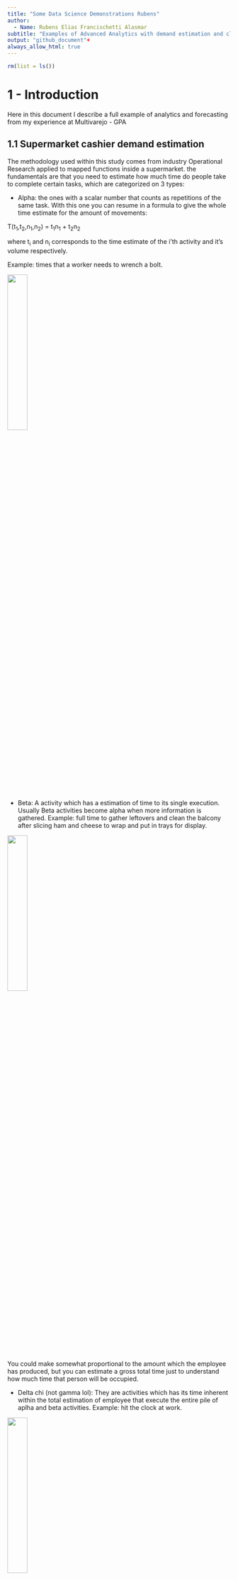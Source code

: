 ```yaml
---
title: "Some Data Science Demonstrations Rubens"
author: 
  - Name: Rubens Elias Francischetti Alasmar 
subtitle: "Examples of Advanced Analytics with demand estimation and clustering analysis with notebook propreties"
output: "github_document"+
always_allow_html: true
---
```


```r
rm(list = ls())
```

# 1 - Introduction 

Here in this document I describe a full example of analytics and forecasting from my experience at Multivarejo - GPA

<!-- |Posição|Descrição|Jogadores| -->
<!-- |---|---|---| -->
<!-- |GK|Goleiro|1 -->
<!-- |Center-back|Zagueiro central|2 -->
<!-- |Outside-back|Zagueiro lateral|2 -->
<!-- |Center-mid|Meio de campo|2 -->
<!-- |Outside-mid|Lateral|2 -->
<!-- |Forward|Atacante|2 -->

## 1.1 Supermarket cashier demand estimation

The methodology used within this study comes from industry Operational Research applied to mapped functions inside a supermarket. the fundamentals are that you need to estimate how much time do people take to complete certain tasks, which are categorized on 3 types:

- Alpha: the ones with a scalar number that counts as repetitions of the same task. With this one you can resume in a formula to give the whole time estimate for the amount of movements:

T(t<sub>1</sub>,t<sub>2</sub>,n<sub>1</sub>,n<sub>2</sub>) = t<sub>1</sub>n<sub>1</sub> + t<sub>2</sub>n<sub>2</sub>

where t<sub>i</sub> and n<sub>i</sub> corresponds to the time estimate of the i'th activity and it's volume respectively.

Example: times that a worker needs to wrench a bolt.

![](https://c.tenor.com/DipUDnw2p6UAAAAC/charlie-chaplin.gif){ width=30%}

- Beta: A activity which has a estimation of time to its single execution. Usually Beta activities become alpha when more information is gathered. Example: full time to gather leftovers and clean the balcony after slicing ham and cheese to wrap and put in trays for display. 

![](https://c.tenor.com/tLQVWARp_wEAAAAd/night-court-ham-and-cheese.gif){ width=30%}


You could make somewhat proportional to the amount which the employee has produced, but you can estimate a gross total time just to understand how much time that person will be occupied.

- Delta chi (not gamma lol): They are activities which has its time inherent within the total estimation of employee that execute the entire pile of aplha and beta activities. Example: hit the clock at work.

![](https://c.tenor.com/DO5ji4UobCAAAAAC/the-office-stanley.gif){ width=30%}

At least in theory...

All of these gives an amount of time that each acitivity produces. We can translate to amount of <b>workers</b> when we divide this amount of time within a interval.

for example: if we define the activity of auditing an isle in a warehouse (which takes 5 minutes) and we have 6 isles, we need a total time of 30 minutes. But to complete this activity within 15 minutes, we need 2 employees working simoutaneously, hence the demand for this interval to complete this activity withing 15 minutes is: 30/15 = 2. 

This also works if we consider that the activity can be splitted to multiple workers.

First, we need to trace something to map. Select a sector to work on, and then trace all the major activities commited to the team in that sector. Here I brought the customer attendance task from the cashier departament (due its easy understanding and measurement method).

## 1.2 Explaining the data

The datasets used in this study are:  

- Sales volume per timestamp:  
Each row has a point of time (every 15 minutes) that has:
  - Total amount of items sold
  - Total amount of customers served

- Time estimates for activities
  - A Value for the calculated moving average of the scan time for each item
  - a value for the calculated moving average of the service for each client (besides scan time)

with this info, we can calculate the amount of time to attend all customers and scan all items in each 15 minute interval, and determine de demand of how much employees we need in every 15 minutes.

-----
# 2 - Analysing the data
First we download the data and fill non-existent data-poits for each day which the store hasn't opened, and insert 0 each time data-point.

After that, we calculate de demand with the time average for each month (calculated separately).

## 2.1 - Analisys setup
First we read the csv files from the web, and then we mutate our data-points hourly (due to its high granularity).
```r
#Lendo bases de dados descritas acima:
library(dplyr)
library(tidyverse)
library(lubridate)
library(forecast)
library(astsa)
library(forecast)
library(ggplot2)
library(slider)
library(knitr)

#reading data for folume of sales and time estimates
df_sales_o = read.csv("https://docs.google.com/uc?id=1QcoAKttfUfdCMT9SblqhEtHqNIY9iZMr&export=download") %>% 
  mutate(DATE_TIME = ymd_hms(DATE_TIME)) %>%
  as_tibble()


df_avg_time = read.csv("https://docs.google.com/uc?id=1soZNQYn05iDpgKxj1W3g8mcDISl35HUq&export=download")

# Filling non existent datapoints
date_time_empty_frame = tibble(DATE_TIME=seq(min(df_sales_o$DATE_TIME),max(df_sales_o$DATE_TIME),15*60))

df_avg_time = df_avg_time %>% 
  as_tibble() %>% 
  mutate(MONTH = ymd(MONTH))

df_demand = date_time_empty_frame %>% 
  left_join(df_sales_o %>% 
              mutate(DATE_TIME = ymd_hms(DATE_TIME)) %>%
              as_tibble()
            ,by="DATE_TIME") %>%
  arrange(DATE_TIME) %>% 
  mutate(QTY_ITEMS=coalesce(QTD_ITENS,0)
         ,QTY_CLIENTS=coalesce(QTD_CLIENTES,0)) %>% 
  select(-QTD_ITENS,-QTD_CLIENTES) %>%
  mutate(MONTH = DATE_TIME %>% as_date() %>% 
           `day<-`(1)) %>% 
  left_join(df_avg_time,by=c("MONTH")) %>% 
  mutate(DEMAND = ((QTY_ITEMS*AVG_TIME_ITEM)+(QTY_CLIENTS*AVG_TIME_CLIENT))/(15*60)) %>% 
  mutate(DATE_TIME_H = `minute<-`(DATE_TIME,0)) %>% 
  #aggregating to use every hour:
  group_by(DATE_TIME_H,MONTH) %>% 
  summarise(DEMAND = sum(DEMAND,na.rm = TRUE)/4
            ,QTY_ITEMS=sum(QTY_ITEMS)
            ,QTY_CLIENTS=sum(QTY_CLIENTS)
            ,.groups="drop") %>% 
  rename(DATE_TIME = DATE_TIME_H)
```

The first rows shows as follows:
```r
df_demand %>% filter(DATE_TIME>='2019-01-03 08:00:00',DATE_TIME<='2019-01-03 18:00:00') %>% head(n=10) %>% kable()
```

After that calulations made as exlpained above, we can plot november to see what it looks like:
```r
plott = df_demand %>% 
  #filtering the last month
  filter(MONTH=='2019-11-01') %>%
  select(DATE_TIME,QTY_ITEMS,QTY_CLIENTS,DEMAND) %>% 
  pivot_longer(c("QTY_ITEMS","QTY_CLIENTS","DEMAND")) %>% 
  ggplot(aes(x=DATE_TIME,y=value)) + 
  geom_line()+
  theme_bw()+
  facet_wrap(~ name,ncol=1,scales = 'free_y')

plotly::ggplotly(plott)
```
Graphically, it becomes a weighted average between clients and items by it's time to each activity.
This gives an estimate for how much employee are needed to operate cashiers in this supermarket.

## 2.2 - Descriptive analysys
This can be used to create some reports, like how needs to be distribuited the staff according monthly and for each hour (in average):
```r
df_demand %>%
  mutate(HOUR = as.factor(hour(DATE_TIME))
         ,MONTH = as.factor(MONTH)) %>% 
  group_by(MONTH,HOUR) %>% 
  summarise(AVG_DEMAND = mean(DEMAND),.groups="drop") %>% 
  #filtering the last month
  ggplot(aes(y=MONTH,x=HOUR,fill=AVG_DEMAND)) + 
  geom_tile()
```
This shows that this data is pretty much periodic daily (as expected).

# 3 - Model planning

Down below, there's a simplification of the model which I used.

The strategy used goes towards a more statistical solution, that uses time series combined with mathematical functions.

I've made a chart to explain how it works mostly:

![Demand estimation example](Example_demand.png){width=75%,height=90%}

1. First we calculate de Demand (as we made early). This is showed as a <span style="color:#39a7e3">light blue line</span> 
2. Then adjust the time series using fourier terms to get most of the series seasonality. This is represented as a black line in the drawing.
3. after that we retrieve the difference between the fourier series and the demand (residual error between them) illustrated as the red vertical stripes.
4. finally, we use the resuals as shown on those <span style="color:#d60e00">red stripes</span> to adjust how much we need to add or subtract from the blue seasonal wave to approach the demand. We use a multi-variate linear model for the average, which is shown as the <span style="color:#207311">green line</span>. 

## 3.1 - Building and training model

### 3.1.1 - Fourrier component
First we need to check how much we need to use to create the fourrier series. For that, I have tested multiple time periods and validation sets to find the best historical data length to use, and found that using the last 10 months did enough for that time being.

Assuming this, we create the arima model using fourier terms below to capture time series dependable variables (for short memory) and the fourrier covariates for long memory.

```r
ts_demand = ts(df_demand$DEMAND
               ,frequency = 24)

#length of  windows for training dataset
dat_min_tr = min(df_demand$DATE_TIME)
dat_max_tr = min(df_demand$DATE_TIME) %>% `month<-`(month(.)+10)

#validadtion period
dat_min_ts = dat_max_tr+(60*60)
dat_max_ts = dat_min_ts %>% `month<-`(month(.)+1)

qtd_treino = df_demand %>% 
  filter(dat_min_tr<=DATE_TIME,DATE_TIME<=dat_max_tr) %>% 
  nrow()

qtd_teste = df_demand %>% 
  filter(dat_min_ts<=DATE_TIME,DATE_TIME<=dat_max_ts) %>% 
  nrow()

# make a training set & test set
ts_demand[1:qtd_treino] -> cmort.train
ts_demand[(qtd_treino+1):(qtd_treino+qtd_teste)] -> cmort.test

# make predictors to test later
fourier(ts_demand, K=10) -> fourier.terms
fourier.terms.train <- fourier.terms[1:length(cmort.train),]
fourier.terms.test <- fourier.terms[(length(cmort.train)+1):length(ts_demand),]

# auto.arima testing with fourier terms and checking de MSE to see which oone is better suited this period:

#we always use fourier terms two by two due its mathematical definition

num_param = c(2,4,6,8,10,12)
agora = Sys.time()

modelos_def = lapply(num_param,function(x) auto.arima(cmort.train, xreg=fourier.terms.train[,1:x]
                  ,seasonal=F
                  ,d=1
                  ,stepwise=F
                  ,approximation=F)
       )

#verifying mse over training demand set:

sel_model = lapply(modelos_def,function(x) mean(residuals(x)^2)) %>% unlist() %>% as_tibble() %>% 
  bind_cols(tibble(modelos_arima = modelos_def)) %>%  
  bind_cols(tibble(num_param)) %>% 
  mutate(index_model = row_number()) %>% 
  filter(value==min(value))
  # filter(row_number()==5)
  
Sys.time()-agora  

df_sel_model = tibble(value_fitt1 = sel_model$modelos_arima[[1]]$fitted) %>% 
  mutate(type='train') %>% 
  #binding with the forecast
  bind_rows(tibble(value_fitt1 = forecast(sel_model$modelos_arima[[1]]
                                    ,h=length(cmort.test)
                                   , xreg=fourier.terms.test[,1:sel_model$num_param])$mean) %>% 
              mutate(type='forecast'))


```

After using the model selection by each pair of fourrier terms (each pair is a combination of sin and cossin waves), we can see the outcome graphically:

Down below there's the sumulation for our validation set on november:
```r
plott=df_demand %>% 
  bind_cols(df_sel_model) %>% 
  #filtering the last month
  filter(MONTH=="2019-11-01") %>% 
  select(DATE_TIME,DEMAND,value_fitt1) %>% 
  pivot_longer(c("DEMAND","value_fitt1")) %>% 
  ggplot(aes(x=DATE_TIME,y=value,colour=name)) + 
  geom_line()+
  theme_bw()

plotly::ggplotly(plott)
  
```

As we can notice, the first steps forward we have the tendency given by the arima model, and after that, we have the captured daily seasonality.

### 3.1.2 - Multivariable linear model

With this set, we can get the difference between the red line (`DEMAND`) and the blue line (fourrier forecast as `value_fitt1`). This will be our new response variable and we'll set it's name to `diff_fitt`:

we also create multiple time related variables to use in the linear model after.

```r
df_sel_model = tibble(value_fitt1 = sel_model$modelos_arima[[1]]$fitted) %>% 
  mutate(type='train') %>% 
  #binding with the forecast
  bind_rows(tibble(value_fitt1 = forecast(sel_model$modelos_arima[[1]]
                                    ,h=length(cmort.test)
                                   , xreg=fourier.terms.test[,1:sel_model$num_param])$mean) %>% 
              mutate(type='forecast')) %>% 
  mutate(value_fitt1 = value_fitt1)

#labeling the forecast and the training data intervals:

# slider::slide(1:10, ~.x, .after = -2,.before = 2,.complete=TRUE)

df_demand2 = df_demand %>% 
  bind_cols(df_sel_model) %>% 
  mutate(diff_fitt = DEMAND-value_fitt1) %>%
  #creating variables to use in the multiple linear model
  mutate( cumsum_1h =  slider::slide(diff_fitt, sum, .after = -1,.before = 1,.complete=TRUE) %>% lapply(function(x) ifelse(is.null(x),NA,x)) %>% unlist()
         # ,cumsum_6h = slider::slide(diff_fitt, sum, .after = -1,.before = 6,.complete=TRUE) %>% lapply(function(x) ifelse(is.null(x),NA,x)) %>% unlist()
         # ,cumsum_12h = slider::slide(diff_fitt, sum, .after = -1,.before = 12,.complete=TRUE) %>% lapply(function(x) ifelse(is.null(x),NA,x)) %>% unlist()
         ,cumsum_last2=slider::slide(diff_fitt, sum, .after = -(2),.before =  (2),.complete=TRUE) %>% lapply(function(x) ifelse(is.null(x),NA,x)) %>% unlist()
         ,cumsum_last3=slider::slide(diff_fitt, sum, .after = -(3),.before = (3),.complete=TRUE) %>% lapply(function(x) ifelse(is.null(x),NA,x)) %>% unlist()
         ,cumsum_last4=slider::slide(diff_fitt, sum, .after = -(4),.before = (4),.complete=TRUE) %>% lapply(function(x) ifelse(is.null(x),NA,x)) %>% unlist()
         ,cumsum_last5=slider::slide(diff_fitt, sum, .after = -(5),.before = (5),.complete=TRUE) %>% lapply(function(x) ifelse(is.null(x),NA,x)) %>% unlist()
         ,cumsum_last6=slider::slide(diff_fitt, sum, .after = -(6),.before = (6),.complete=TRUE) %>% lapply(function(x) ifelse(is.null(x),NA,x)) %>% unlist()
         ,cumsum_last7=slider::slide(diff_fitt, sum, .after = -(7),.before = (7),.complete=TRUE) %>% lapply(function(x) ifelse(is.null(x),NA,x)) %>% unlist()
         ,cumsum_last8=slider::slide(diff_fitt, sum, .after = -(8),.before = (8),.complete=TRUE) %>% lapply(function(x) ifelse(is.null(x),NA,x)) %>% unlist()
         ,cumsum_last9=slider::slide(diff_fitt, sum, .after = -(9),.before = (9),.complete=TRUE) %>% lapply(function(x) ifelse(is.null(x),NA,x)) %>% unlist()
         ,cumsum_last10=slider::slide(diff_fitt, sum, .after = -(10),.before = (10),.complete=TRUE) %>% lapply(function(x) ifelse(is.null(x),NA,x)) %>% unlist()
         ,cumsum_last11=slider::slide(diff_fitt, sum, .after = -(11),.before = (11),.complete=TRUE) %>% lapply(function(x) ifelse(is.null(x),NA,x)) %>% unlist()
         ,cumsum_last12=slider::slide(diff_fitt, sum, .after = -(12),.before = (12),.complete=TRUE) %>% lapply(function(x) ifelse(is.null(x),NA,x)) %>% unlist()
         ,cumsum_last13=slider::slide(diff_fitt, sum, .after = -(13),.before = (13),.complete=TRUE) %>% lapply(function(x) ifelse(is.null(x),NA,x)) %>% unlist()
         ,cumsum_last14=slider::slide(diff_fitt, sum, .after = -(14),.before = (14),.complete=TRUE) %>% lapply(function(x) ifelse(is.null(x),NA,x)) %>% unlist()
         ,cumsum_last15=slider::slide(diff_fitt, sum, .after = -(15),.before = (15),.complete=TRUE) %>% lapply(function(x) ifelse(is.null(x),NA,x)) %>% unlist()
         ,cumsum_last16=slider::slide(diff_fitt, sum, .after = -(16),.before = (16),.complete=TRUE) %>% lapply(function(x) ifelse(is.null(x),NA,x)) %>% unlist()
         ,cumsum_last17=slider::slide(diff_fitt, sum, .after = -(17),.before = (17),.complete=TRUE) %>% lapply(function(x) ifelse(is.null(x),NA,x)) %>% unlist()
         ,cumsum_last18=slider::slide(diff_fitt, sum, .after = -(18),.before = (18),.complete=TRUE) %>% lapply(function(x) ifelse(is.null(x),NA,x)) %>% unlist()
         ,cumsum_last19=slider::slide(diff_fitt, sum, .after = -(19),.before = (19),.complete=TRUE) %>% lapply(function(x) ifelse(is.null(x),NA,x)) %>% unlist()
         ,cumsum_last20=slider::slide(diff_fitt, sum, .after = -(20),.before = (20),.complete=TRUE) %>% lapply(function(x) ifelse(is.null(x),NA,x)) %>% unlist()
         ,cumsum_last21=slider::slide(diff_fitt, sum, .after = -(21),.before = (21),.complete=TRUE) %>% lapply(function(x) ifelse(is.null(x),NA,x)) %>% unlist()
         ,cumsum_last22=slider::slide(diff_fitt, sum, .after = -(22),.before = (22),.complete=TRUE) %>% lapply(function(x) ifelse(is.null(x),NA,x)) %>% unlist()
         ,cumsum_last23=slider::slide(diff_fitt, sum, .after = -(23),.before = (23),.complete=TRUE) %>% lapply(function(x) ifelse(is.null(x),NA,x)) %>% unlist()
         ,cumsum_last24=slider::slide(diff_fitt, sum, .after = -(24),.before = (24),.complete=TRUE) %>% lapply(function(x) ifelse(is.null(x),NA,x)) %>% unlist()
         ,cumsum_last_d_1=slider::slide(diff_fitt, sum, .after = -(24),.before = ((24*2)-1),.complete=TRUE) %>% lapply(function(x) ifelse(is.null(x),NA,x)) %>% unlist()
         ,cumsum_last_d_2=slider::slide(diff_fitt, sum, .after = -(24*2),.before = ((24*3)-1),.complete=TRUE)%>% lapply(function(x) ifelse(is.null(x),NA,x)) %>% unlist()
         ,cumsum_last_d_3=slider::slide(diff_fitt, sum, .after = -(24*3),.before = ((24*4)-1),.complete=TRUE)%>% lapply(function(x) ifelse(is.null(x),NA,x)) %>% unlist()
         ,cumsum_last_d_4=slider::slide(diff_fitt, sum, .after = -(24*4),.before = ((24*5)-1),.complete=TRUE)%>% lapply(function(x) ifelse(is.null(x),NA,x)) %>% unlist()
         ,cumsum_last_d_5=slider::slide(diff_fitt, sum, .after = -(24*5),.before = ((24*6)-1),.complete=TRUE)%>% lapply(function(x) ifelse(is.null(x),NA,x)) %>% unlist()
         ,cumsum_last_d_6=slider::slide(diff_fitt, sum, .after = -(24*6),.before = ((24*7)-1),.complete=TRUE)%>% lapply(function(x) ifelse(is.null(x),NA,x)) %>% unlist()
         ,cumsum_last_d_7=slider::slide(diff_fitt, sum, .after = -(24*7),.before = ((24*8)-1),.complete=TRUE)%>% lapply(function(x) ifelse(is.null(x),NA,x)) %>% unlist()
         ,weekday=factor(weekdays(DATE_TIME,abbreviate=TRUE),c("dom","seg","ter","qua","qui","sex","sáb"))
         ,month_week = as.factor(day(DATE_TIME)%/%7)
         ,weekday_num = as.numeric(weekday)
         ,faixa_hor_2 = as.factor(hour(DATE_TIME)%/%2)
         ) %>%
  group_by(MONTH) %>%
  mutate(weekday_num = as.factor(weekday_num)) %>%
  ungroup() %>% 
  filter(!is.na(cumsum_last_d_7)) %>% 
  mutate(index_row = row_number())

df_demand2$diff_fitt %>% density() %>% plot()

```

As we can see, this variable calculated over those curve differences has a normal distribuition, so we can assume that the average estimator using linear model will make a good fitting.

We can also assume thtat a linear model is well suited due to the variable behavior over time, that resambles a time series situation with only moving averages (that are also reproductible as linear models).

```r
par(mfrow=c(1,2))
df_demand2$diff_fitt %>% acf()
df_demand2$diff_fitt %>% pacf()

```

The time variables we created are:

- Cumulative sum of the response variable, which goes between windows that are 1 hour before to 24 hours (`cumsum_h1` and `cumsum_last2` that goes to `cumsum_last24`. 
- Cumulative sum from day -1 to day-7 (last 7 days cumulative sum of `diff_fitt`) as variables that goes from `cumsum_last_d_1` to `cumsum_last_d_7`  
- Day of the week as a numric factor as `week_num`
- Partition of which week of the month as `month_week`
- which hour interval of time we are (each 2 hours) as `faixa_hor_2`

Inside the lienar model, we also check for interactions between variables:

 - `weekday_num` and `month_week` that represents variations of demand estimation every week day depending on which week of the month the point happened.
 - `faixa_hor_2` and `weekday_num` that represents variations of demand estimation on every hour interval depending on which day of the week the point of estimation happened.
 
 We also use model selection with Stepwise with Aikaike criteria to find the best fit with a "thinner" model.
 
```r
#formula
variaveis = names(df_demand2)

lm_formula = paste("diff_fitt ~",paste(c("cumsum_1h"
                                      # ,"cumsum_6h","cumsum_12h"
                                      ,paste("cumsum_last",2:24,sep="")
                                      ,paste("cumsum_last_d_",1:7,sep="")
                                      ,"weekday_num","faixa_hor_2"
                                      ,"month_week"
                                      ,paste(paste("cumsum_last",2:24,sep=""),"*weekday_num",sep="")
                                      ,"weekday_num*month_week"
                                      ,"faixa_hor_2*weekday_num"),collapse=" + "))


lm_model = lm(
              formula = lm_formula
             ,data = df_demand2 %>% filter(type=="train") # %>% 
               # filter(row_number()>=(max(row_number())-96*30))
             ) %>% MASS::stepAIC(trace = FALSE)

```

Plotting the diagnostics, we can check that the residuals has a distribution close to the normal, and we don't see any big influence over ouliars on estimations using cooks distance on leverage plot.

```r
par(mfrow=c(2,2))
lm_model %>% plot()
```

## 3.2 - Forecasting

After that, we use this linear model to simulate each step forward on the time series prediction, on which every step is used afterwards to calculate the time-related variables explained above.

Down I've used a standard `for` loop to calculate every step, but we could have used a `map` function that could have performed better.

```r
first_row = df_demand2 %>% filter(type=="forecast") %>% filter(index_row==min(index_row)) %>% .$index_row
first_row = first_row-1
last_row = df_demand2 %>% filter(type=="forecast") %>% filter(index_row==max(index_row)) %>% .$index_row
i=first_row

vars_cov_selec = lm_formula %>% str_split(pattern = "(\\+)|(\\~)") %>% unlist() %>% str_trim() %>% 
  .[!str_detect(.,"(diff_fitt)|(\\*)|(\\-1)")] %>% .[str_length(.)>1]

df_demand2_build = df_demand2 %>% filter(type=="train") %>% 
  dplyr::select_at(c('DATE_TIME',"diff_fitt",vars_cov_selec,"type"))

#plotting the fourrier demand curve and training dataset

for(i in first_row:last_row){
  
  next_value_data = df_demand2_build[i,]
  
  next_value_covariates = next_value_data %>% select_at(vars_cov_selec)
  
  next_prediction = predict(lm_model,newdata = next_value_covariates) 
  
  df_demand2_build_new = bind_rows(df_demand2_build %>% 
                                 #only using the past needed to rebuild the variables
                                 filter(row_number()>=(max(row_number())-(24*8)))
                               , tibble(DATE_TIME=next_value_data$DATE_TIME+60*60
                                        ,diff_fitt = next_prediction)) %>%
    mutate(MONTH = DATE_TIME %>% as_date() %>% 
             `day<-`(1)) %>% 
    mutate( cumsum_1h =  slider::slide(diff_fitt, sum, .after = -1,.before = 1,.complete=TRUE) %>% lapply(function(x) ifelse(is.null(x),NA,x)) %>% unlist()
            # ,cumsum_6h = slider::slide(diff_fitt, sum, .after = -1,.before = 6,.complete=TRUE) %>% lapply(function(x) ifelse(is.null(x),NA,x)) %>% unlist()
            # ,cumsum_12h = slider::slide(diff_fitt, sum, .after = -1,.before = 12,.complete=TRUE) %>% lapply(function(x) ifelse(is.null(x),NA,x)) %>% unlist()
            ,cumsum_last2=slider::slide(diff_fitt, sum, .after = -(2),.before =  (2),.complete=TRUE) %>% lapply(function(x) ifelse(is.null(x),NA,x)) %>% unlist()
            ,cumsum_last3=slider::slide(diff_fitt, sum, .after = -(3),.before = (3),.complete=TRUE) %>% lapply(function(x) ifelse(is.null(x),NA,x)) %>% unlist()
            ,cumsum_last4=slider::slide(diff_fitt, sum, .after = -(4),.before = (4),.complete=TRUE) %>% lapply(function(x) ifelse(is.null(x),NA,x)) %>% unlist()
            ,cumsum_last5=slider::slide(diff_fitt, sum, .after = -(5),.before = (5),.complete=TRUE) %>% lapply(function(x) ifelse(is.null(x),NA,x)) %>% unlist()
            ,cumsum_last6=slider::slide(diff_fitt, sum, .after = -(6),.before = (6),.complete=TRUE) %>% lapply(function(x) ifelse(is.null(x),NA,x)) %>% unlist()
            ,cumsum_last7=slider::slide(diff_fitt, sum, .after = -(7),.before = (7),.complete=TRUE) %>% lapply(function(x) ifelse(is.null(x),NA,x)) %>% unlist()
            ,cumsum_last8=slider::slide(diff_fitt, sum, .after = -(8),.before = (8),.complete=TRUE) %>% lapply(function(x) ifelse(is.null(x),NA,x)) %>% unlist()
            ,cumsum_last9=slider::slide(diff_fitt, sum, .after = -(9),.before = (9),.complete=TRUE) %>% lapply(function(x) ifelse(is.null(x),NA,x)) %>% unlist()
            ,cumsum_last10=slider::slide(diff_fitt, sum, .after = -(10),.before = (10),.complete=TRUE) %>% lapply(function(x) ifelse(is.null(x),NA,x)) %>% unlist()
            ,cumsum_last11=slider::slide(diff_fitt, sum, .after = -(11),.before = (11),.complete=TRUE) %>% lapply(function(x) ifelse(is.null(x),NA,x)) %>% unlist()
            ,cumsum_last12=slider::slide(diff_fitt, sum, .after = -(12),.before = (12),.complete=TRUE) %>% lapply(function(x) ifelse(is.null(x),NA,x)) %>% unlist()
            ,cumsum_last13=slider::slide(diff_fitt, sum, .after = -(13),.before = (13),.complete=TRUE) %>% lapply(function(x) ifelse(is.null(x),NA,x)) %>% unlist()
            ,cumsum_last14=slider::slide(diff_fitt, sum, .after = -(14),.before = (14),.complete=TRUE) %>% lapply(function(x) ifelse(is.null(x),NA,x)) %>% unlist()
            ,cumsum_last15=slider::slide(diff_fitt, sum, .after = -(15),.before = (15),.complete=TRUE) %>% lapply(function(x) ifelse(is.null(x),NA,x)) %>% unlist()
            ,cumsum_last16=slider::slide(diff_fitt, sum, .after = -(16),.before = (16),.complete=TRUE) %>% lapply(function(x) ifelse(is.null(x),NA,x)) %>% unlist()
            ,cumsum_last17=slider::slide(diff_fitt, sum, .after = -(17),.before = (17),.complete=TRUE) %>% lapply(function(x) ifelse(is.null(x),NA,x)) %>% unlist()
            ,cumsum_last18=slider::slide(diff_fitt, sum, .after = -(18),.before = (18),.complete=TRUE) %>% lapply(function(x) ifelse(is.null(x),NA,x)) %>% unlist()
            ,cumsum_last19=slider::slide(diff_fitt, sum, .after = -(19),.before = (19),.complete=TRUE) %>% lapply(function(x) ifelse(is.null(x),NA,x)) %>% unlist()
            ,cumsum_last20=slider::slide(diff_fitt, sum, .after = -(20),.before = (20),.complete=TRUE) %>% lapply(function(x) ifelse(is.null(x),NA,x)) %>% unlist()
            ,cumsum_last21=slider::slide(diff_fitt, sum, .after = -(21),.before = (21),.complete=TRUE) %>% lapply(function(x) ifelse(is.null(x),NA,x)) %>% unlist()
            ,cumsum_last22=slider::slide(diff_fitt, sum, .after = -(22),.before = (22),.complete=TRUE) %>% lapply(function(x) ifelse(is.null(x),NA,x)) %>% unlist()
            ,cumsum_last23=slider::slide(diff_fitt, sum, .after = -(23),.before = (23),.complete=TRUE) %>% lapply(function(x) ifelse(is.null(x),NA,x)) %>% unlist()
            ,cumsum_last24=slider::slide(diff_fitt, sum, .after = -(24),.before = (24),.complete=TRUE) %>% lapply(function(x) ifelse(is.null(x),NA,x)) %>% unlist()
            ,cumsum_last24=slider::slide(diff_fitt, sum, .after = -(24),.before = ((24*2)-1),.complete=TRUE) %>% lapply(function(x) ifelse(is.null(x),NA,x)) %>% unlist()
            ,cumsum_last_d_1=slider::slide(diff_fitt, sum, .after = -(24),.before = ((24*2)-1),.complete=TRUE) %>% lapply(function(x) ifelse(is.null(x),NA,x)) %>% unlist()
            ,cumsum_last_d_2=slider::slide(diff_fitt, sum, .after = -(24*2),.before = ((24*3)-1),.complete=TRUE)%>% lapply(function(x) ifelse(is.null(x),NA,x)) %>% unlist()
            ,cumsum_last_d_3=slider::slide(diff_fitt, sum, .after = -(24*3),.before = ((24*4)-1),.complete=TRUE)%>% lapply(function(x) ifelse(is.null(x),NA,x)) %>% unlist()
            ,cumsum_last_d_4=slider::slide(diff_fitt, sum, .after = -(24*4),.before = ((24*5)-1),.complete=TRUE)%>% lapply(function(x) ifelse(is.null(x),NA,x)) %>% unlist()
            ,cumsum_last_d_5=slider::slide(diff_fitt, sum, .after = -(24*5),.before = ((24*6)-1),.complete=TRUE)%>% lapply(function(x) ifelse(is.null(x),NA,x)) %>% unlist()
            ,cumsum_last_d_6=slider::slide(diff_fitt, sum, .after = -(24*6),.before = ((24*7)-1),.complete=TRUE)%>% lapply(function(x) ifelse(is.null(x),NA,x)) %>% unlist()
            ,cumsum_last_d_7=slider::slide(diff_fitt, sum, .after = -(24*7),.before = ((24*8)-1),.complete=TRUE)%>% lapply(function(x) ifelse(is.null(x),NA,x)) %>% unlist()
            ,weekday=factor(weekdays(DATE_TIME,abbreviate=TRUE),c("dom","seg","ter","qua","qui","sex","sáb"))
            ,month_week = as.factor(day(DATE_TIME)%/%7)
            ,weekday_num = as.factor(as.numeric(weekday))
            ,faixa_hor_2 = as.factor(hour(DATE_TIME)%/%2)
    ) %>%
    group_by(MONTH) %>%
    ungroup() %>% 
    tail(n=1) %>% 
    mutate(type="prediction")
  
  # cat("\n",round(((i-first_row)/(last_row-first_row))*100,2),"%"," done | ",next_prediction,sep="")
  
  #building next dataset row:
  df_demand2_build = bind_rows(df_demand2_build,df_demand2_build_new)
}

```

After that, we can simulate the final prediction adding `value_fitt1` (the time series with fourrier components) and `diff_fitt` (linear model of residuals from first model). This one gives the green line on the chart below:

```r
df_demand3 = df_demand2 %>% 
  dplyr::select(-diff_fitt) %>% 
  left_join(df_demand2_build %>% dplyr::select(DATE_TIME,diff_fitt),by=c("DATE_TIME")) %>% 
  mutate(prediction = value_fitt1+diff_fitt)

#now we plot both real data and predicted one:
plotteh = df_demand3 %>% 
  filter(type=="forecast",MONTH==ymd('2019-11-01')) %>% 
  dplyr::select(DATE_TIME,DEMAND,prediction) %>% 
  pivot_longer(c("prediction","DEMAND"),names_to="type_curve") %>%
  ggplot(aes(x=DATE_TIME,y=value,colour=as.factor(type_curve))) + 
  geom_line()+
  theme_bw()
  
plotly::ggplotly(plotteh)

```

Notice that this model couldn't find important events like the black friday that happened on november 29th. But if we has used more than a year over this model and checked for some holiday flags if could have captured those effects. 

# 3 - Conclusions
We can measure it's root of mean squared error (mse) and also the % error over demand estimation every hour:

```r
df_demand3 %>% 
  filter(MONTH==ymd('2019-11-01')) %>% 
  summarise(MSE = sqrt((sum((DEMAND-prediction)^2)/n()))
            ,perc_error = sum(abs(DEMAND-prediction))/sum(DEMAND))
```
This tells us that we missed on exact demand estimation (without any intervals) about 15%, so the accuracy over the test period (november) is 84%.We miss about 3.27 on average around the demand estimation (it can be upper or lower error).

This model might not be on top of the newest known Deep Learning models for time series, but it has a relatively low time cost to estimate, and also has a high forecast horizon, which helps to plan demand over long periods. Of course the estimation loses precision over pore steps foward horizon, but given this situation, with a very periodic series, this solved the necessity at its time on 2019.   
